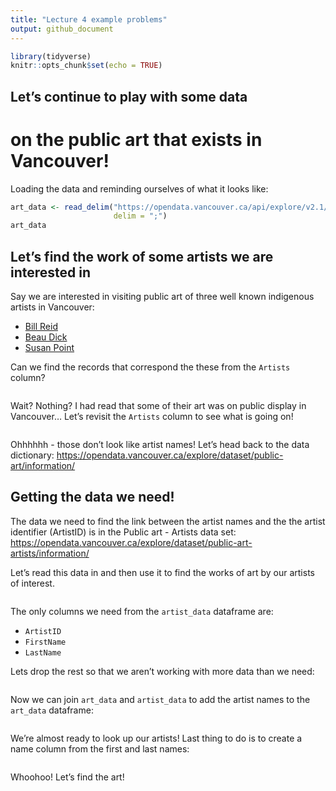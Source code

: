 ```yaml
---
title: "Lecture 4 example problems"
output: github_document
---
```


```r
library(tidyverse)
knitr::opts_chunk$set(echo = TRUE)
```

## Let's continue to play with some data 
# on the public art that exists in Vancouver!

Loading the data and reminding ourselves of what it looks like:

```r
art_data <- read_delim("https://opendata.vancouver.ca/api/explore/v2.1/catalog/datasets/public-art/exports/csv?lang=en&timezone=America%2FLos_Angeles&use_labels=true&delimiter=%3B",
                       delim = ";")
art_data
```

## Let's find the work of some artists we are interested in

Say we are interested in visiting public art of three well known 
indigenous artists in Vancouver:

- [Bill Reid](https://en.wikipedia.org/wiki/Bill_Reid)
- [Beau Dick](https://en.wikipedia.org/wiki/Beau_Dick)
- [Susan Point](https://en.wikipedia.org/wiki/Susan_Point)

Can we find the records that correspond the these from the `Artists` column?

```r

```

Wait? Nothing? 
I had read that some of their art was on public display in Vancouver...
Let's revisit the `Artists` column to see what is going on!

```r

```
Ohhhhhh - those don't look like artist names! 
Let's head back to the data dictionary:
<https://opendata.vancouver.ca/explore/dataset/public-art/information/>

## Getting the data we need!

The data we need to find the link between the artist names 
and the the artist identifier (ArtistID) is in the Public art - Artists data set:
<https://opendata.vancouver.ca/explore/dataset/public-art-artists/information/>

Let's read this data in 
and then use it to find the works of art by our artists of interest.

```r

```

The only columns we need from the `artist_data` dataframe are:

- `ArtistID`
- `FirstName`
- `LastName`

Lets drop the rest so that we aren't working with more data than we need:

```r

```

Now we can join `art_data` and `artist_data` 
to add the artist names to the `art_data` dataframe:

```r

```

We're almost ready to look up our artists! 
Last thing to do is to create a name column from the first and last names:

```r

```

Whoohoo! Let's find the art!

```r

```